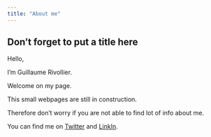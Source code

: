 ```yaml
---
title: "About me"
---
```


## Don't forget to put a title here

Hello,

I'm Guillaume Rivollier.

Welcome on my page.

This small webpages are still in construction.

Therefore don't worry if you are not able to find lot of info about me.


You can find me on [Twitter](https://twitter.com/g_rivollierl) and [LinkIn](https://www.linkedin.com/in/guillaume-rivollier/).